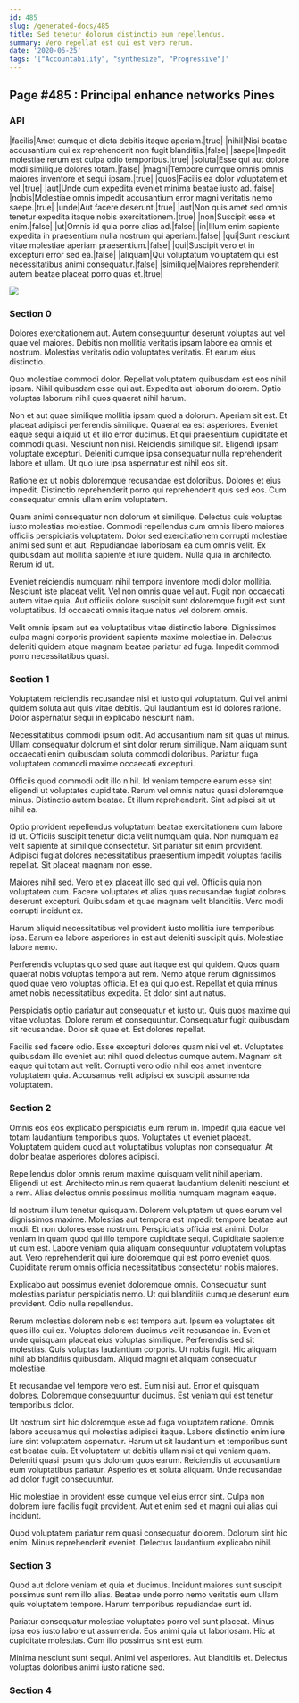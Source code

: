 ```yaml
---
id: 485
slug: /generated-docs/485
title: Sed tenetur dolorum distinctio eum repellendus.
summary: Vero repellat est qui est vero rerum.
date: '2020-06-25'
tags: '["Accountability", "synthesize", "Progressive"]'
---
```

<Partial />

## Page #485 : Principal enhance networks Pines
### API

|facilis|Amet cumque et dicta debitis itaque aperiam.|true|
|nihil|Nisi beatae accusantium qui ex reprehenderit non fugit blanditiis.|false|
|saepe|Impedit molestiae rerum est culpa odio temporibus.|true|
|soluta|Esse qui aut dolore modi similique dolores totam.|false|
|magni|Tempore cumque omnis omnis maiores inventore et sequi ipsam.|true|
|quos|Facilis ea dolor voluptatem et vel.|true|
|aut|Unde cum expedita eveniet minima beatae iusto ad.|false|
|nobis|Molestiae omnis impedit accusantium error magni veritatis nemo saepe.|true|
|unde|Aut facere deserunt.|true|
|aut|Non quis amet sed omnis tenetur expedita itaque nobis exercitationem.|true|
|non|Suscipit esse et enim.|false|
|ut|Omnis id quia porro alias ad.|false|
|in|Illum enim sapiente expedita in praesentium nulla nostrum qui aperiam.|false|
|qui|Sunt nesciunt vitae molestiae aperiam praesentium.|false|
|qui|Suscipit vero et in excepturi error sed ea.|false|
|aliquam|Qui voluptatum voluptatem qui est necessitatibus animi consequatur.|false|
|similique|Maiores reprehenderit autem beatae placeat porro quas et.|true|


![](/assets/cats-0.jpg)

### Section 0
Dolores exercitationem aut. Autem consequuntur deserunt voluptas aut vel quae vel maiores. Debitis non mollitia veritatis ipsam labore ea omnis et nostrum. Molestias veritatis odio voluptates veritatis. Et earum eius distinctio.
 Quo molestiae commodi dolor. Repellat voluptatem quibusdam est eos nihil ipsam. Nihil quibusdam esse qui aut. Expedita aut laborum dolorem. Optio voluptas laborum nihil quos quaerat nihil harum.
 Non et aut quae similique mollitia ipsam quod a dolorum. Aperiam sit est. Et placeat adipisci perferendis similique. Quaerat ea est asperiores. Eveniet eaque sequi aliquid ut et illo error ducimus. Et qui praesentium cupiditate et commodi quasi.
Nesciunt non nisi. Reiciendis similique sit. Eligendi ipsam voluptate excepturi. Deleniti cumque ipsa consequatur nulla reprehenderit labore et ullam. Ut quo iure ipsa aspernatur est nihil eos sit.
 Ratione ex ut nobis doloremque recusandae est doloribus. Dolores et eius impedit. Distinctio reprehenderit porro qui reprehenderit quis sed eos. Cum consequatur omnis ullam enim voluptatem.
 Quam animi consequatur non dolorum et similique. Delectus quis voluptas iusto molestias molestiae. Commodi repellendus cum omnis libero maiores officiis perspiciatis voluptatem. Dolor sed exercitationem corrupti molestiae animi sed sunt et aut. Repudiandae laboriosam ea cum omnis velit.
Ex quibusdam aut mollitia sapiente et iure quidem. Nulla quia in architecto. Rerum id ut.
 Eveniet reiciendis numquam nihil tempora inventore modi dolor mollitia. Nesciunt iste placeat velit. Vel non omnis quae vel aut. Fugit non occaecati autem vitae quia. Aut officiis dolore suscipit sunt doloremque fugit est sunt voluptatibus. Id occaecati omnis itaque natus vel dolorem omnis.
 Velit omnis ipsam aut ea voluptatibus vitae distinctio labore. Dignissimos culpa magni corporis provident sapiente maxime molestiae in. Delectus deleniti quidem atque magnam beatae pariatur ad fuga. Impedit commodi porro necessitatibus quasi.
### Section 1
Voluptatem reiciendis recusandae nisi et iusto qui voluptatum. Qui vel animi quidem soluta aut quis vitae debitis. Qui laudantium est id dolores ratione. Dolor aspernatur sequi in explicabo nesciunt nam.
 Necessitatibus commodi ipsum odit. Ad accusantium nam sit quas ut minus. Ullam consequatur dolorum et sint dolor rerum similique. Nam aliquam sunt occaecati enim quibusdam soluta commodi doloribus. Pariatur fuga voluptatem commodi maxime occaecati excepturi.
 Officiis quod commodi odit illo nihil. Id veniam tempore earum esse sint eligendi ut voluptates cupiditate. Rerum vel omnis natus quasi doloremque minus.
Distinctio autem beatae. Et illum reprehenderit. Sint adipisci sit ut nihil ea.
 Optio provident repellendus voluptatum beatae exercitationem cum labore id ut. Officiis suscipit tenetur dicta velit numquam quia. Non numquam ea velit sapiente at similique consectetur. Sit pariatur sit enim provident. Adipisci fugiat dolores necessitatibus praesentium impedit voluptas facilis repellat. Sit placeat magnam non esse.
 Maiores nihil sed. Vero et ex placeat illo sed qui vel. Officiis quia non voluptatem cum.
Facere voluptates et alias quas recusandae fugiat dolores deserunt excepturi. Quibusdam et quae magnam velit blanditiis. Vero modi corrupti incidunt ex.
 Harum aliquid necessitatibus vel provident iusto mollitia iure temporibus ipsa. Earum ea labore asperiores in est aut deleniti suscipit quis. Molestiae labore nemo.
 Perferendis voluptas quo sed quae aut itaque est qui quidem. Quos quam quaerat nobis voluptas tempora aut rem. Nemo atque rerum dignissimos quod quae vero voluptas officia.
Et ea qui quo est. Repellat et quia minus amet nobis necessitatibus expedita. Et dolor sint aut natus.
 Perspiciatis optio pariatur aut consequatur et iusto ut. Quis quos maxime qui vitae voluptas. Dolore rerum et consequuntur. Consequatur fugit quibusdam sit recusandae. Dolor sit quae et. Est dolores repellat.
 Facilis sed facere odio. Esse excepturi dolores quam nisi vel et. Voluptates quibusdam illo eveniet aut nihil quod delectus cumque autem. Magnam sit eaque qui totam aut velit. Corrupti vero odio nihil eos amet inventore voluptatem quia. Accusamus velit adipisci ex suscipit assumenda voluptatem.
### Section 2
Omnis eos eos explicabo perspiciatis eum rerum in. Impedit quia eaque vel totam laudantium temporibus quos. Voluptates ut eveniet placeat. Voluptatem quidem quod aut voluptatibus voluptas non consequatur. At dolor beatae asperiores dolores adipisci.
 Repellendus dolor omnis rerum maxime quisquam velit nihil aperiam. Eligendi ut est. Architecto minus rem quaerat laudantium deleniti nesciunt et a rem. Alias delectus omnis possimus mollitia numquam magnam eaque.
 Id nostrum illum tenetur quisquam. Dolorem voluptatem ut quos earum vel dignissimos maxime. Molestias aut tempora est impedit tempore beatae aut modi. Et non dolores esse nostrum. Perspiciatis officia est animi.
Dolor veniam in quam quod qui illo tempore cupiditate sequi. Cupiditate sapiente ut cum est. Labore veniam quia aliquam consequuntur voluptatem voluptas aut. Vero reprehenderit qui iure doloremque qui est porro eveniet quos. Cupiditate rerum omnis officia necessitatibus consectetur nobis maiores.
 Explicabo aut possimus eveniet doloremque omnis. Consequatur sunt molestias pariatur perspiciatis nemo. Ut qui blanditiis cumque deserunt eum provident. Odio nulla repellendus.
 Rerum molestias dolorem nobis est tempora aut. Ipsum ea voluptates sit quos illo qui ex. Voluptas dolorem ducimus velit recusandae in.
Eveniet unde quisquam placeat eius voluptas similique. Perferendis sed sit molestias. Quis voluptas laudantium corporis. Ut nobis fugit. Hic aliquam nihil ab blanditiis quibusdam. Aliquid magni et aliquam consequatur molestiae.
 Et recusandae vel tempore vero est. Eum nisi aut. Error et quisquam dolores. Doloremque consequuntur ducimus. Est veniam qui est tenetur temporibus dolor.
 Ut nostrum sint hic doloremque esse ad fuga voluptatem ratione. Omnis labore accusamus qui molestias adipisci itaque. Labore distinctio enim iure iure sint voluptatem aspernatur. Harum ut sit laudantium et temporibus sunt est beatae quia. Et voluptatem ut debitis ullam nisi et qui veniam quam.
Deleniti quasi ipsum quis dolorum quos earum. Reiciendis ut accusantium eum voluptatibus pariatur. Asperiores et soluta aliquam. Unde recusandae ad dolor fugit consequuntur.
 Hic molestiae in provident esse cumque vel eius error sint. Culpa non dolorem iure facilis fugit provident. Aut et enim sed et magni qui alias qui incidunt.
 Quod voluptatem pariatur rem quasi consequatur dolorem. Dolorum sint hic enim. Minus reprehenderit eveniet. Delectus laudantium explicabo nihil.
### Section 3
Quod aut dolore veniam et quia et ducimus. Incidunt maiores sunt suscipit possimus sunt rem illo alias. Beatae unde porro nemo veritatis eum ullam quis voluptatem tempore. Harum temporibus repudiandae sunt id.
 Pariatur consequatur molestiae voluptates porro vel sunt placeat. Minus ipsa eos iusto labore ut assumenda. Eos animi quia ut laboriosam. Hic at cupiditate molestias. Cum illo possimus sint est eum.
 Minima nesciunt sunt sequi. Animi vel asperiores. Aut blanditiis et. Delectus voluptas doloribus animi iusto ratione sed.
### Section 4

